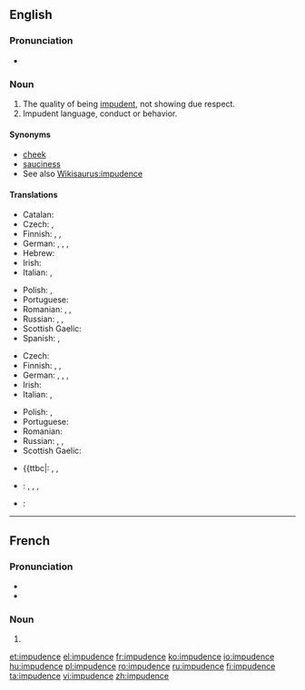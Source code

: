 ==English==

===Pronunciation===
* {{audio-IPA|en-us-impudent.ogg|/ˈɪmpjədəns/ (US)}}

===Noun===
{{en-noun|-}}

# The quality of being [[impudent]], not showing due respect.
# Impudent language, conduct or behavior.

====Synonyms====
* [[cheek]]
* [[sauciness]]
* See also [[Wikisaurus:impudence]]

====Translations====
{{trans-top|quality of being impudent}}
* Catalan: {{t-|ca|impudència|f}}
* Czech: {{t-|cs|drzost|f}},  {{t-|cs|nestydatost|f}}
* Finnish: {{t-|fi|röyhkeys}}, {{t-|fi|häpeämättömyys}}, {{t-|fi|julkeus}}
* German: {{t-|de|Flegelei|f}}, {{t+|de|Frechheit|f}}, {{t+|de|Unverschämtheit|f}}, {{t-|de|Vermessenheit|f}}
* Hebrew: {{t-|he|עזות-מצח|f|tr=azút-métzakh}}
* Irish: {{t-|ga|brusaireacht|f}}
* Italian: {{t-|it|impudenza|f}},  {{t+|it|sfrontatezza|f}}
{{trans-mid}}
* Polish: {{t+|pl|bezczelność|f}}, {{t-|pl|zuchwalstwo|n}}
* Portuguese: {{t+|pt|imprudência|f}}
* Romanian: {{t-|ro|obrăznicie|f}}, {{t-|ro|impudoare|f}}, {{t-|ro|impudență|f}}
* Russian: {{t+|ru|наглость|f}}, {{t+|ru|дерзость|f}}, {{t+|ru|нахальство|n}}
* Scottish Gaelic: {{t-|gd|sgimilearachd|f}}
* Spanish: {{t-|es|impudencia|f}}, {{t+|es|descaro|m}}
{{trans-bottom}}

{{trans-top|impudent language, conduct or behavior}}
* Czech: {{t-|cs|drzost|f}}
* Finnish: {{t-|fi|röyhkeys}}, {{t-|fi|häpeämättömyys}}, {{t-|fi|julkeus}}
* German: {{t-|de|Flegelei|f}}, {{t+|de|Frechheit|f}}, {{t+|de|Unverschämtheit|f}}, {{t-|de|Vermessenheit|f}}
* Irish: {{t-|ga|brusaireacht|f}}
* Italian: {{t-|it|impudenza|f}},  {{t+|it|sfrontatezza|f}}
{{trans-mid}}
* Polish: {{t+|pl|bezczelność|f}}, {{t-|pl|zuchwalstwo|n}}
* Portuguese: {{t+|pt|imprudência|f}}
* Romanian: {{t-|ro|obrăznicie|f}}
* Russian: {{t+|ru|наглость|f}}, {{t+|ru|дерзость|f}}, {{t+|ru|нахальство|n}}
* Scottish Gaelic: {{t-|gd|sgimilearachd|f}}
{{trans-bottom}}

{{checktrans-top}}
* {{ttbc|{{trreq|cmn}}: {{t-|cmn|厚脸皮|sc=Hani}}, {{t-|cmn|厚颜|sc=Hani}}, {{t-|cmn|无耻|sc=Hani}}
* {{ttbc|et}}: {{t-|et|lugupidamatus}}, {{t-|et|ninakus}}, {{t-|et|häbematus}}, {{t-|et|jultumus}}
* {{ttbc|fr}}: {{t+|fr|impudence|f}}
{{trans-bottom}}

----

==French==

===Pronunciation===
* {{IPA|/ɛ̃.py.dɑ̃s/|lang=fr}}
* {{homophones|impudences}}

===Noun===
{{fr-noun|f}}

# {{l|en|impudence}}

[[et:impudence]]
[[el:impudence]]
[[fr:impudence]]
[[ko:impudence]]
[[io:impudence]]
[[hu:impudence]]
[[pl:impudence]]
[[ro:impudence]]
[[ru:impudence]]
[[fi:impudence]]
[[ta:impudence]]
[[vi:impudence]]
[[zh:impudence]]